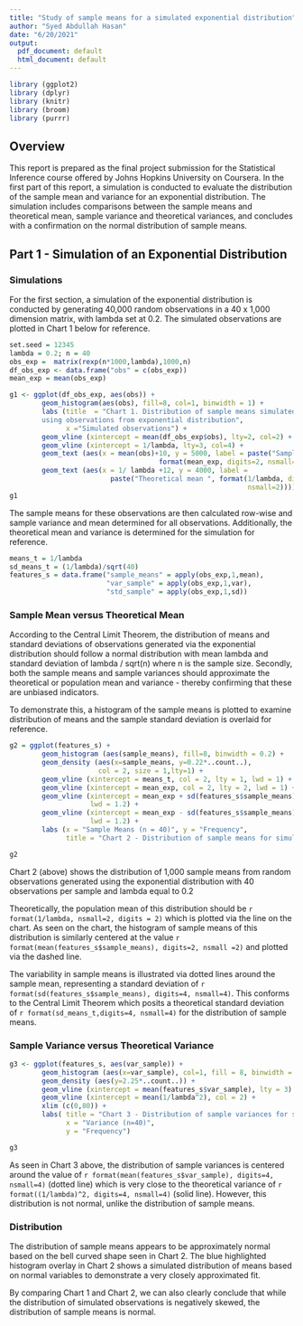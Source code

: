 ```yaml
---
title: "Study of sample means for a simulated exponential distribution"
author: "Syed Abdullah Hasan"
date: "6/20/2021"
output:
  pdf_document: default
  html_document: default
---
```

``` r
library (ggplot2)
library (dplyr)
library (knitr)
library (broom)
library (purrr)
```

## Overview  

This report is prepared as the final project submission for the Statistical Inference course offered by Johns Hopkins University on Coursera. In the first part of this report, a simulation is conducted to evaluate the distribution of the sample mean and variance for an exponential distribution. The simulation includes comparisons between the sample means and theoretical mean, sample variance and theoretical variances, and concludes with a confirmation on the normal distribution of sample means.

## Part 1 - Simulation of an Exponential Distribution

### Simulations  

For the first section, a simulation of the exponential distribution is conducted by generating 40,000 random observations in a 40 x 1,000 dimension matrix, with lambda set at 0.2. The simulated observations are plotted in Chart 1 below for reference. 

``` r
set.seed = 12345
lambda = 0.2; n = 40
obs_exp =  matrix(rexp(n*1000,lambda),1000,n)
df_obs_exp <- data.frame("obs" = c(obs_exp))
mean_exp = mean(obs_exp)

g1 <- ggplot(df_obs_exp, aes(obs)) +
        geom_histogram(aes(obs), fill=8, col=1, binwidth = 1) +
        labs (title  = "Chart 1. Distribution of sample means simulated 
        using observations from exponential distribution",
              x ="Simulated observations") +
        geom_vline (xintercept = mean(df_obs_exp$obs), lty=2, col=2) + 
        geom_vline (xintercept = 1/lambda, lty=3, col=4) +
        geom_text (aes(x = mean(obs)+10, y = 5000, label = paste("Sample mean ", 
                                     format(mean_exp, digits=2, nsmall=2)))) +
        geom_text (aes(x = 1/ lambda +12, y = 4000, label = 
                         paste("Theoretical mean ", format(1/lambda, digits=2,
                                                           nsmall=2))))
g1
```

The sample means for these observations are then calculated row-wise and sample variance and mean determined for all observations. Additionally, the theoretical mean and variance is determined for the simulation for reference.
```r
means_t = 1/lambda
sd_means_t = (1/lambda)/sqrt(40)
features_s = data.frame("sample_means" = apply(obs_exp,1,mean),
                        "var_sample" = apply(obs_exp,1,var),
                        "std_sample" = apply(obs_exp,1,sd))
```

### Sample Mean versus Theoretical Mean  

According to the Central Limit Theorem, the distribution of means and standard deviations of observations generated via the exponential distribution should follow a normal distribution with mean lambda and standard deviation of lambda / sqrt(n) where n is the sample size. Secondly, both the sample means and sample variances should approximate the theoretical or population mean and variance - thereby confirming that these are unbiased indicators.  

To demonstrate this, a histogram of the sample means is plotted to examine distribution of means and the sample standard deviation is overlaid for reference.


``` r
g2 = ggplot(features_s) +
        geom_histogram (aes(sample_means), fill=8, binwidth = 0.2) +
        geom_density (aes(x=sample_means, y=0.22*..count..), 
                      col = 2, size = 1,lty=1) +
        geom_vline (xintercept = means_t, col = 2, lty = 1, lwd = 1) +
        geom_vline (xintercept = mean_exp, col = 2, lty = 2, lwd = 1) +
        geom_vline (xintercept = mean_exp + sd(features_s$sample_means), col = 2, lty = 3, 
                    lwd = 1.2) +
        geom_vline (xintercept = mean_exp - sd(features_s$sample_means), col = 2,  lty = 3,
                    lwd = 1.2) +
        labs (x = "Sample Means (n = 40)", y = "Frequency", 
              title = "Chart 2 - Distribution of sample means for simulation")

g2
```

Chart 2 (above) shows the distribution of 1,000 sample means from random observations generated using the exponential distribution with 40 observations per sample and lambda equal to 0.2

Theoretically, the population mean of this distribution should be `r format(1/lambda, nsmall=2, digits = 2)` which is plotted via the line on the chart. As seen on the chart, the histogram of sample means of this distribution is similarly centered at the value `r format(mean(features_s$sample_means), digits=2, nsmall =2)` and plotted via the dashed line.

The variability in sample means is illustrated via dotted lines around the sample mean, representing a standard deviation of `r format(sd(features_s$sample_means), digits=4, nsmall=4)`. This conforms to the Central Limit Theorem which posits a theoretical standard deviation of `r format(sd_means_t,digits=4, nsmall=4)` for the distribution of sample means.  

### Sample Variance versus Theoretical Variance    

``` r
g3 <- ggplot(features_s, aes(var_sample)) + 
        geom_histogram (aes(x=var_sample), col=1, fill = 8, binwidth = 2) +
        geom_density (aes(y=2.25*..count..)) +
        geom_vline (xintercept = mean(features_s$var_sample), lty = 3) +
        geom_vline (xintercept = mean(1/lambda^2), col = 2) +
        xlim (c(0,80)) +
        labs( title = "Chart 3 - Distribution of sample variances for simulation",
              x = "Variance (n=40)",
              y = "Frequency")

g3
```

As seen in Chart 3 above, the distribution of sample variances is centered around the value of `r format(mean(features_s$var_sample), digits=4, nsmall=4)` (dotted line) which is very close to the theoretical variance of `r format((1/lambda)^2, digits=4, nsmall=4)` (solid line). However, this distribution is not normal, unlike the distribution of sample means.

### Distribution
The distribution of sample means appears to be approximately normal based on the bell curved shape seen in Chart 2. The blue highlighted histogram overlay in Chart 2 shows a simulated distribution of means based on normal variables to demonstrate a very closely approximated fit.  

By comparing Chart 1 and Chart 2, we can also clearly conclude that while the distribution of simulated observations is negatively skewed, the distribution of sample means is normal.

